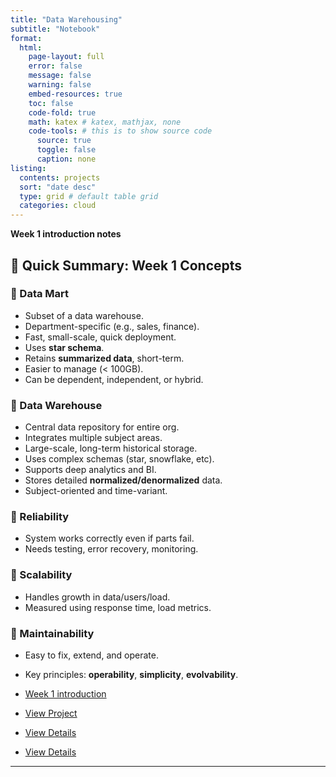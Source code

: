 ```yaml
---
title: "Data Warehousing"
subtitle: "Notebook"
format: 
  html:
    page-layout: full
    error: false
    message: false
    warning: false
    embed-resources: true
    toc: false
    code-fold: true  
    math: katex # katex, mathjax, none
    code-tools: # this is to show source code
      source: true 
      toggle: false
      caption: none
listing:
  contents: projects
  sort: "date desc"
  type: grid # default table grid
  categories: cloud 
---
```





**Week 1 introduction notes**


## 📝 Quick Summary: Week 1 Concepts

### 🔹 Data Mart
- Subset of a data warehouse.
- Department-specific (e.g., sales, finance).
- Fast, small-scale, quick deployment.
- Uses **star schema**.
- Retains **summarized data**, short-term.
- Easier to manage (< 100GB).
- Can be dependent, independent, or hybrid.

### 🔹 Data Warehouse
- Central data repository for entire org.
- Integrates multiple subject areas.
- Large-scale, long-term historical storage.
- Uses complex schemas (star, snowflake, etc).
- Supports deep analytics and BI.
- Stores detailed **normalized/denormalized** data.
- Subject-oriented and time-variant.

### 🔹 Reliability
- System works correctly even if parts fail.
- Needs testing, error recovery, monitoring.

### 🔹 Scalability
- Handles growth in data/users/load.
- Measured using response time, load metrics.

### 🔹 Maintainability
- Easy to fix, extend, and operate.
- Key principles: **operability**, **simplicity**, **evolvability**.


- [Week 1 introduction](intro/week1.qmd)


- [View Project](intro/week2.qmd)

  
- [View Details](intro/week3.qmd)

 
- [View Details](intro/week3.qmd)

---


